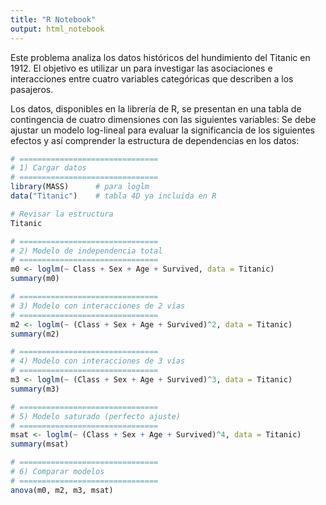 ```yaml
---
title: "R Notebook"
output: html_notebook
---
```


Este problema analiza los datos históricos del hundimiento del Titanic en 1912. El objetivo es utilizar un \textbf{modelo log-lineal} para investigar las asociaciones e interacciones entre cuatro variables categóricas que describen a los pasajeros.

Los datos, disponibles en la librería \texttt{titanic} de R, se presentan en una tabla de contingencia de cuatro dimensiones con las siguientes variables:
\begin{itemize}
    \item \textbf{Class}: Clase del pasajero (1, 2, 3, Tripulación).
    \item \textbf{Sex}: Sexo (Male, Female).
    \item \textbf{Age}: Grupo de edad (Child, Adult).
    \item \textbf{Survived}: Estado de supervivencia (No, Yes).
\end{itemize}

Se debe ajustar un modelo log-lineal para evaluar la significancia de los siguientes efectos y así comprender la estructura de dependencias en los datos:
\begin{enumerate}
    \item \textbf{Efectos Principales}: Determinar si las frecuencias de pasajeros son uniformes a través de las categorías de \texttt{Class}, \texttt{Sex}, \texttt{Age} y \texttt{Survived}.
    \item \textbf{Interacciones de Dos Vías}: Evaluar la independencia entre cada par de variables (ej. \texttt{Sex} $\times$ \texttt{Survived}, \texttt{Class} $\times$ \texttt{Age}).
    \item \textbf{Interacciones de Orden Superior}: Investigar las dependencias más complejas, incluyendo todas las interacciones de tres vías y la interacción de cuatro vías.
\end{enumerate}

```r
# ===============================
# 1) Cargar datos
# ===============================
library(MASS)      # para loglm
data("Titanic")    # tabla 4D ya incluida en R

# Revisar la estructura
Titanic

# ===============================
# 2) Modelo de independencia total
# ===============================
m0 <- loglm(~ Class + Sex + Age + Survived, data = Titanic)
summary(m0)

# ===============================
# 3) Modelo con interacciones de 2 vías
# ===============================
m2 <- loglm(~ (Class + Sex + Age + Survived)^2, data = Titanic)
summary(m2)

# ===============================
# 4) Modelo con interacciones de 3 vías
# ===============================
m3 <- loglm(~ (Class + Sex + Age + Survived)^3, data = Titanic)
summary(m3)

# ===============================
# 5) Modelo saturado (perfecto ajuste)
# ===============================
msat <- loglm(~ (Class + Sex + Age + Survived)^4, data = Titanic)
summary(msat)

# ===============================
# 6) Comparar modelos
# ===============================
anova(m0, m2, m3, msat)

```



